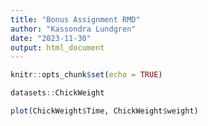 ```yaml
---
title: "Bonus Assignment RMD"
author: "Kassondra Lundgren"
date: "2023-11-30"
output: html_document
---
```


```r
knitr::opts_chunk$set(echo = TRUE)
```

```r

datasets::ChickWeight

plot(ChickWeight$Time, ChickWeight$weight)
```

